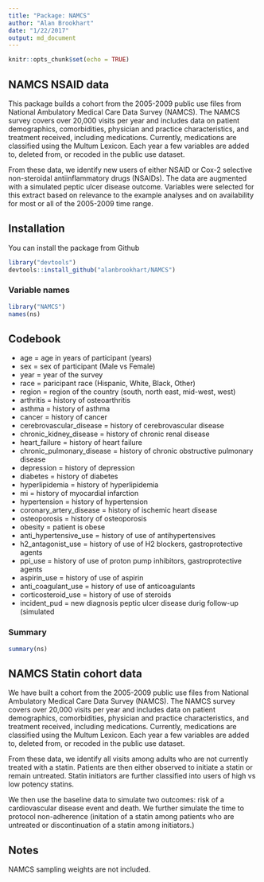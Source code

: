 ```yaml
---
title: "Package: NAMCS"
author: "Alan Brookhart"
date: "1/22/2017"
output: md_document
---
```


```r
knitr::opts_chunk$set(echo = TRUE)
```

## NAMCS NSAID data

This package builds a cohort from the 2005-2009 public use files from National Ambulatory Medical Care Data Survey (NAMCS).  The NAMCS survey covers over 20,000 visits per year and includes data on patient demographics, comorbidities, physician and practice characteristics, and treatment received, including medications. Currently, medications are classified using the Multum Lexicon. Each year a few variables are added to, deleted from, or recoded in the public use dataset. 


From these data, we identify new users of either NSAID or Cox-2 selective non-steroidal antiinflammatory drugs (NSAIDs). The data are augmented with a simulated peptic ulcer disease outcome. Variables were selected for this extract based on relevance to the example analyses and on availability for most or all of the 2005-2009 time range.

## Installation

You can install the package from Github

```r
library("devtools")
devtools::install_github("alanbrookhart/NAMCS")
```

### Variable names

```r
library("NAMCS")
names(ns)
```


## Codebook 

* age = age in years of participant (years)
* sex = sex of participant (Male vs Female)
* year = year of the survey
* race = paricipant race (Hispanic, White, Black, Other)
* region = region of the country (south, north east, mid-west, west)
* arthritis = history of osteoarthritis
* asthma = history of asthma 
* cancer = history of cancer
* cerebrovascular_disease = history of cerebrovascular disease
* chronic_kidney_disease = history of chronic renal disease
* heart_failure = history of heart failure 
* chronic_pulmonary_disease = history of chronic obstructive pulmonary disease
* depression = history of depression
* diabetes = history of diabetes
* hyperlipidemia = history of hyperlipidemia
* mi = history of myocardial infarction
* hypertension = history of hypertension
* coronary_artery_disease = history of ischemic heart disease
* osteoporosis = history of osteoporosis
* obesity = patient is obese 
* anti_hypertensive_use = history of use of antihypertensives
* h2_antagonist_use = history of use of H2 blockers, gastroprotective agents
* ppi_use = history of use of proton pump inhibitors, gastroprotective agents
* aspirin_use = history of use of aspirin
* anti_coagulant_use = history of use of anticoagulants
* corticosteroid_use = history of use of steroids
* incident_pud = new diagnosis peptic ulcer disease durig follow-up (simulated


### Summary 

```r
summary(ns) 
```


## NAMCS Statin cohort data

We have built a cohort from the 2005-2009 public use files from National Ambulatory Medical Care Data Survey (NAMCS).  The NAMCS survey covers over 20,000 visits per year and includes data on patient demographics, comorbidities, physician and practice characteristics, and treatment received, including medications. Currently, medications are classified using the Multum Lexicon. Each year a few variables are added to, deleted from, or recoded in the public use dataset. 

From these data, we identify all visits among adults who are not currently treated with a statin.  Patients are then either observed to initiate a statin or remain untreated.  Statin initiators are further classified into users of high vs low potency statins. 

We then use the baseline data to simulate two outcomes: risk of a cardiovascular disease event and death.  We further simulate the time to protocol non-adherence (initation of a statin among patients who are untreated or discontinuation of a statin among initiators.)


## Notes

NAMCS sampling weights are not included.


